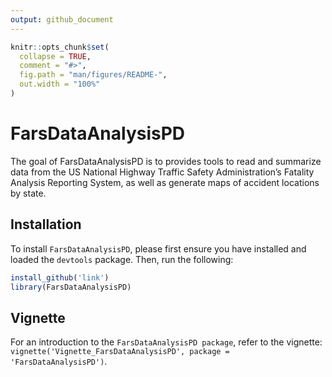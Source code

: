```yaml
---
output: github_document
---
```



```r
knitr::opts_chunk$set(
  collapse = TRUE,
  comment = "#>",
  fig.path = "man/figures/README-",
  out.width = "100%"
)
```
# FarsDataAnalysisPD

The goal of FarsDataAnalysisPD is to provides tools to read and summarize data from the US National Highway Traffic Safety Administration's Fatality Analysis Reporting System, as well as generate maps of accident locations by state.

## Installation

To install `FarsDataAnalysisPD`, please first ensure you have installed and loaded the `devtools` package. Then, run the following:

```R
install_github('link')
library(FarsDataAnalysisPD)
```

## Vignette

For an introduction to the `FarsDataAnalysisPD package`, refer to the vignette: `vignette('Vignette_FarsDataAnalysisPD', package = 'FarsDataAnalysisPD')`.

